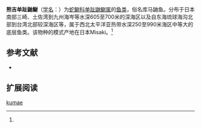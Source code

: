 {{Speciesbox
| name = 熊吉单趾鼬鳚
| status = 
| status_system = 
| image = 
| genus = Monomitopus
| species = kumae
| authority = Jordan et Hubbs, 1925<ref name='id6854'>{{cite web| url =http://www.bioinfo.cn/db05/BjdwSpecies.php?action=view&id=6854| title =熊吉单趾鼬鳚| work =中国动物物种编目数据库| publisher =中国科学院微生物研究所| author =中国科学院动物研究所| accessdate =2009-04-11| deadurl =yes| archiveurl =https://web.archive.org/web/20160305061212/http://www.bioinfo.cn/db05/BjdwSpecies.php?action=view&id=6854| archivedate =2016-03-05}}</ref>
}}

'''熊吉单趾鼬鳚'''（[[学名|学名]]：{{lang|la|''Monomitopus kumae''}}）为[[蛇鳚科|蛇鳚科]][[单趾鼬鳚属|单趾鼬鳚属]]的[[鱼类|鱼类]]，俗名库马鼬鱼。分布于日本南部三崎、土佐湾到九州海岑等水深605至700米的深海区以及自东海琉球海沟北部到台湾北部较深海区等，属于西北太平洋亚热带水深250至990米海区中等大的底层鱼类。该物种的模式产地在日本Misaki。<ref name='id6854'/>

== 参考文献 ==
{{reflist}}
* {{TaiBNET| zh=熊吉單趾鼬魚 | id=381246 | binomial=Monomitopus kumae | authority=Jordan & Hubbs, 1925 | var= | accessdate=2013-01-24}}
== 扩展阅读 ==
{{refbegin}}
{{wikispecies-inline|Monomitopus kumae|熊吉单趾鼬鳚}}
{{refend}}
{{Taxonbar|from=Q3525372}}

[[Category:单趾鼬鳚属|kumae]]


{{鱸形目小作品}}